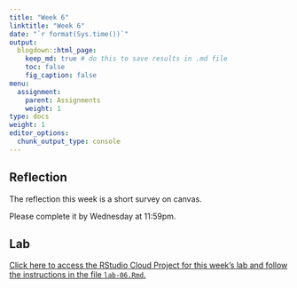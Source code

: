 ```yaml
---
title: "Week 6"
linktitle: "Week 6"
date: "`r format(Sys.time())`"
output:
  blogdown::html_page:
    keep_md: true # do this to save results in .md file
    toc: false
    fig_caption: false
menu:
  assignment:
    parent: Assignments
    weight: 1
type: docs
weight: 1
editor_options:
  chunk_output_type: console
---
```


## Reflection

The reflection this week is a short survey on canvas.

Please complete it by Wednesday at 11:59pm.


## Lab

[Click here to access the RStudio Cloud Project for this week's lab and follow the instructions in the file `lab-06.Rmd`.](https://rstudio.cloud/spaces/210747/project/3677585)
